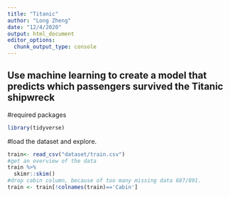```yaml
---
title: "Titanic"
author: "Long Zheng"
date: "12/4/2020"
output: html_document
editor_options: 
  chunk_output_type: console
---
```


## __Use machine learning to create a model that predicts which passengers survived the Titanic shipwreck__


#required packages
```r
library(tidyverse)
```

#load the dataset and explore.
```r
train<- read_csv("dataset/train.csv")
#get an overview of the data
train %>% 
  skimr::skim()
#drop cabin column, because of too many missing data 687/891. 
train <- train[!colnames(train)=='Cabin']


```


